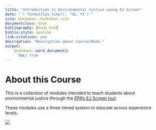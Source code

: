 ```yaml
---
title: "Introduction to Environmental Justice using EJ Screen"
date: "`r format(Sys.time(), '%B, %Y')`"
site: bookdown::bookdown_site
documentclass: book
bibliography: [book.bib]
biblio-style: apalike
link-citations: yes
description: "Description about Course/Book."
output:
    bookdown::word_document2:   
      toc: true
---
```


# About this Course {-}

This is a collection of modules intended to teach students about environmental justice through the [EPA's EJ Screen tool](https://www.epa.gov/ejscreen).

These modules use a three-tiered system to educate across experience levels.

![](assets/ej_screen.png)
